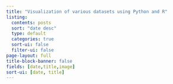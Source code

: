 ```yaml
---
title: "Visualization of various datasets using Python and R"
listing:
  contents: posts
  sort: "date desc"
  type: default
  categories: true
  sort-ui: false
  filter-ui: false
page-layout: full
title-block-banner: false
fields: [date,title,image]
sort-ui: [date, title]
---
```

:::{.mb-5 .welcome-message}
# 
:::
